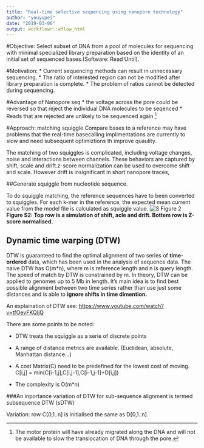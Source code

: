 ```yaml
---
title: "Real-time selective sequencing using nanopore technology"
author: "youyupei"
date: "2019-03-06"
output: workflowr::wflow_html
---
```


#Objective:
Select subset of DNA from a pool of molecules for sequencing with minimal specialized library preparation based on the identity of an initial set of sequenced bases.(Software: Read Until).

#Motivation:
* Current sequencing methods can result in unnecessary sequencing. 
* The ratio of interested region can not be modified after library preparation is complete.
* The problem of ratios cannot be detected during sequencing.

#Advantage of Nanopore seq
* the voltage across the pore could be reversed so that reject the individual DNA molecules to be seqenced
* Reads that are rejected are unlikely to be sequenced again [^1]

[^1]: The motor protein will have already migrated along the DNA and will not be available to slow the translocation of DNA through the pore. 

#Approach: matching squiggle 
Compare bases to a reference may have problems that the real-time basecalling implimentations are currently to slow and need subsequent optimiztions th improve quaulity.

The matching of two squiggles is complicated, including voltage changes, noise and interactions between channels. These behaviors are captured by shift, scale and drift.z-score normalization can be used to overcome shift and scale. However drift is insignificant in short nanopore traces, 

##Generate squiggle from nucleotide sequence.

To do squiggle matching, the reference sequences have to been converted to squiggles. For each k-mer in the reference, the expected mean current value from the model file is calculated as squiggle value.
![S Figure 2](img/Matthew 2016 S F2.png)
**Figure S2: Top row is a simulation of shift, acle and drift. Bottem row is Z-score normalised.**

## Dynamic time warping (DTW)

DTW is guaranteed to find the optimal alignment of two series of **time-ordered** data, which has been used in the analysis of sequence data. The naive DTW has O(m\*n), where m is reference length and n is query length. The speed of match by DTW is constrained by m. In theory, DTW can be applied to genomes up to 5 Mb in length. It's main idea is to find best possible alignment between two time series rather than use just some distances and is able to **ignore shifts in time dimention.**

An explaination of DTW see: [https://www.youtube.com/watch?v=tfOevFKQIjQ](https://www.youtube.com/watch?v=tfOevFKQIjQ)

There are some points to be noted:

* DTW treats the squiggle as a serie of discrete points
* A range of distance metrics are available. (Euclidean, absolute, Manhattan distance...)
* A cost Matrix(C) need to be predefined for the lowest cost of moving. C[i,j] = min(C[i-1,j],C[i,j-1],C[i-1,j-1]+D[i,j])

* The complexity is O(m\*n)

###An inportance variation of DTW for sub-sequence alignment is termed subsequence DTW (sDTW) 

Variation: row C[0,1..n] is initialised the same as D[0,1..n].
